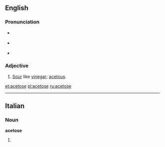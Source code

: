 ==English==

===Pronunciation===
* {{a|RP}} {{IPA|/ˈæsɪtəʊs/}}
* {{a|US}} {{IPA|/ˈæsɪtoʊs/}}
* {{audio|en-us-acetose.ogg|Audio (US)}}

===Adjective===
{{en-adj}}

# [[sour|Sour]] like [[vinegar]]; [[acetous]].

[[et:acetose]]
[[pl:acetose]]
[[ru:acetose]]

----
==Italian==

===Noun===
'''acetose''' {{f}}

# {{plural of|[[acetosa]]|lang=Italian}}
{{rfc-auto}}